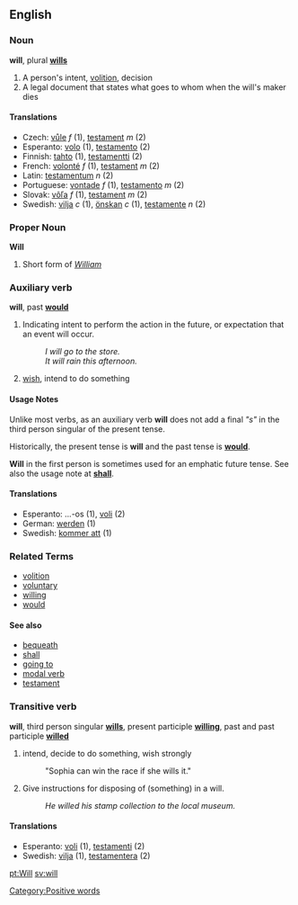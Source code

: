 ==English==

===Noun===
'''will''', plural '''[[wills]]'''

#A person's intent, [[volition]], decision
#A legal document that states what goes to whom when the will's maker dies

====Translations====
*Czech: [[vůle]] ''f'' (1), [[testament]] ''m'' (2)
*Esperanto: [[volo]] (1), [[testamento]] (2)
*Finnish: [[tahto]] (1), [[testamentti]] (2)
*French: [[volonté]] ''f'' (1), [[testament]] ''m'' (2)
*Latin:  [[testamentum]] ''n'' (2)
*Portuguese: [[vontade]] ''f'' (1), [[testamento]] ''m'' (2)
*Slovak: [[vôľa]] ''f'' (1), [[testament]] ''m'' (2)
*Swedish: [[vilja]] ''c'' (1), [[önskan]] ''c'' (1), [[testamente]] ''n'' (2)

===Proper Noun===
'''Will'''

#Short form of ''[[William]]''

===Auxiliary verb===
'''will''', past '''[[would]]'''


#Indicating intent to perform the action in the future, or expectation that an event will occur.
#:''I will go to the store.''
#:''It will rain this afternoon.''
# [[wish]], intend to do something


====Usage Notes====
Unlike most verbs, as an auxiliary verb '''will''' does not add a final ''"s"'' in the third person singular of the present tense.

Historically, the present tense is '''will''' and the past tense is '''[[would]]'''.

'''Will''' in the first person is sometimes used for an emphatic future tense.  See also the usage note at '''[[shall]]'''.

====Translations====

*Esperanto: ...-os (1), [[voli]] (2)
*German: [[werden]] (1)
*Swedish: [[kommer att]] (1)

===Related Terms===
*[[volition]]
*[[voluntary]]
*[[willing]]
*[[would]]

====See also====
*[[bequeath]]
*[[shall]]
*[[going to]]
*[[modal verb]]
*[[testament]]


===Transitive verb===
'''will''', third person singular '''[[wills]]''', present participle '''[[willing]]''', past and past participle '''[[willed]]'''

# intend, decide to do something, wish strongly
#: "Sophia can win the race if she wills it."
# Give instructions for disposing of (something) in a will.
#:''He willed his stamp collection to the local museum.''

====Translations====

*Esperanto: [[voli]] (1), [[testamenti]] (2)
*Swedish: [[vilja]] (1), [[testamentera]] (2)

[[pt:Will]]
[[sv:will]]
[[Category:Positive words]]
